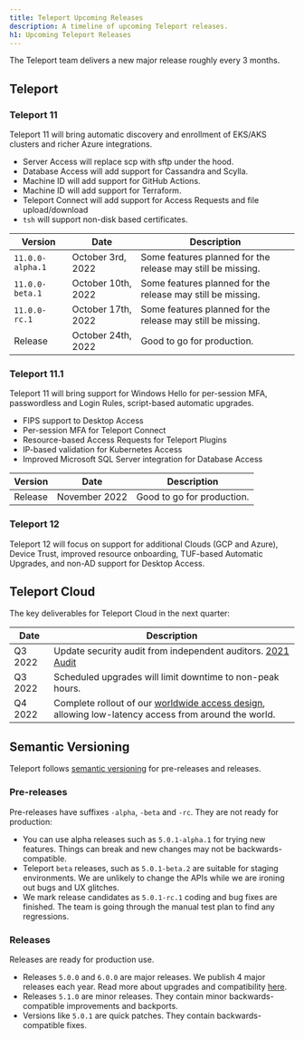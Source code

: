 ```yaml
---
title: Teleport Upcoming Releases
description: A timeline of upcoming Teleport releases.
h1: Upcoming Teleport Releases
---
```


The Teleport team delivers a new major release roughly every 3 months.

## Teleport

### Teleport 11

Teleport 11 will bring automatic discovery and enrollment of EKS/AKS clusters and
richer Azure integrations.

- Server Access will replace scp with sftp under the hood.
- Database Access will add support for Cassandra and Scylla.
- Machine ID will add support for GitHub Actions.
- Machine ID will add support for Terraform.
- Teleport Connect will add support for Access Requests and file upload/download
- `tsh` will support non-disk based certificates.

| Version          | Date               | Description                                                 |
|------------------|--------------------|-------------------------------------------------------------|
| `11.0.0-alpha.1` | October 3rd, 2022  | Some features planned for the release may still be missing. |
| `11.0.0-beta.1`  | October 10th, 2022  | Some features planned for the release may still be missing. |
| `11.0.0-rc.1`    | October 17th, 2022  | Some features planned for the release may still be missing. |
| Release          | October 24th, 2022 | Good to go for production.                                  |

### Teleport 11.1

Teleport 11 will bring support for Windows Hello for per-session MFA, passwordless
and Login Rules, script-based automatic upgrades.

- FIPS support to Desktop Access
- Per-session MFA for Teleport Connect
- Resource-based Access Requests for Teleport Plugins
- IP-based validation for Kubernetes Access
- Improved Microsoft SQL Server integration for Database Access

| Version          | Date          | Description                                                 |
|------------------|---------------|-------------------------------------------------------------|
| Release          | November 2022 | Good to go for production.                                  |

### Teleport 12

Teleport 12 will focus on support for additional Clouds (GCP and Azure),
Device Trust, improved resource onboarding, TUF-based Automatic Upgrades, and
non-AD support for Desktop Access.

## Teleport Cloud

The key deliverables for Teleport Cloud in the next quarter:

| Date    | Description |
|---------|-------------|
| Q3 2022 | Update security audit from independent auditors. [2021 Audit](https://goteleport.com/resources/audits/teleport-cloud-security-audit-2021/)  |
| Q3 2022 | Scheduled upgrades will limit downtime to non-peak hours.
| Q4 2022 | Complete rollout of our [worldwide access design](https://goteleport.com/blog/access-proxy-latency/), allowing low-latency access from around the world. |

## Semantic Versioning

Teleport follows [semantic versioning](https://semver.org/) for pre-releases
and releases.

### Pre-releases

Pre-releases have suffixes `-alpha`, `-beta` and `-rc`. They are not ready for
production:

- You can use alpha releases such as `5.0.1-alpha.1` for trying new features.
  Things can break and new changes may not be backwards-compatible.
- Teleport `beta` releases, such as `5.0.1-beta.2` are suitable for staging
  environments.  We are unlikely to change the APIs while we are ironing out
  bugs and UX glitches.
- We mark release candidates as `5.0.1-rc.1` coding and bug fixes are finished.
  The team is going through the manual test plan to find any regressions.

### Releases

Releases are ready for production use.

- Releases `5.0.0` and `6.0.0` are major releases. We publish 4 major releases each year.
  Read more about upgrades and compatibility [here](../management/operations/upgrading.mdx).
- Releases `5.1.0` are minor releases. They contain minor backwards-compatible improvements and backports.
- Versions like `5.0.1` are quick patches. They contain backwards-compatible fixes.
